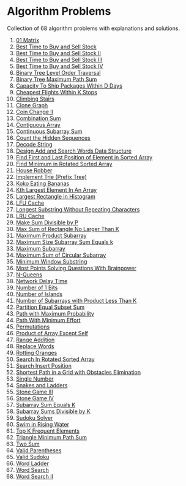 # Algorithm Problems

Collection of 68 algorithm problems with explanations and solutions.

1. [01 Matrix](/problems/542-01-matrix) <DifficultyBadge difficulty="medium" size="sm" />
2. [Best Time to Buy and Sell Stock](/problems/121-best-time-to-buy-and-sell-stock) <DifficultyBadge difficulty="easy" size="sm" />
3. [Best Time to Buy and Sell Stock II](/problems/122-best-time-to-buy-and-sell-stock-ii) <DifficultyBadge difficulty="medium" size="sm" />
4. [Best Time to Buy and Sell Stock III](/problems/123-best-time-to-buy-and-sell-stock-iii) <DifficultyBadge difficulty="hard" size="sm" />
5. [Best Time to Buy and Sell Stock IV](/problems/188-best-time-to-buy-and-sell-stock-iv) <DifficultyBadge difficulty="hard" size="sm" />
6. [Binary Tree Level Order Traversal](/problems/102-binary-tree-level-order-traversal) <DifficultyBadge difficulty="medium" size="sm" />
7. [Binary Tree Maximum Path Sum](/problems/124-binary-tree-maximum-path-sum) <DifficultyBadge difficulty="hard" size="sm" />
8. [Capacity To Ship Packages Within D Days](/problems/1011-capacity-to-ship-packages-within-d-days) <DifficultyBadge difficulty="medium" size="sm" />
9. [Cheapest Flights Within K Stops](/problems/787-cheapest-flights-within-k-stops) <DifficultyBadge difficulty="medium" size="sm" />
10. [Climbing Stairs](/problems/70-climbing-stairs) <DifficultyBadge difficulty="easy" size="sm" />
11. [Clone Graph](/problems/133-clone-graph) <DifficultyBadge difficulty="medium" size="sm" />
12. [Coin Change II](/problems/518-coin-change-ii) <DifficultyBadge difficulty="medium" size="sm" />
13. [Combination Sum](/problems/39-combination-sum) <DifficultyBadge difficulty="medium" size="sm" />
14. [Contiguous Array](/problems/525-contiguous-array) <DifficultyBadge difficulty="medium" size="sm" />
15. [Continuous Subarray Sum](/problems/523-continuous-subarray-sum) <DifficultyBadge difficulty="medium" size="sm" />
16. [Count the Hidden Sequences](/problems/2145-count-the-hidden-sequences) <DifficultyBadge difficulty="medium" size="sm" />
17. [Decode String](/problems/394-decode-string) <DifficultyBadge difficulty="medium" size="sm" />
18. [Design Add and Search Words Data Structure](/problems/211-design-add-and-search-words-data-structure) <DifficultyBadge difficulty="medium" size="sm" />
19. [Find First and Last Position of Element in Sorted Array](/problems/34-find-first-and-last-position-of-element-in-sorted-array) <DifficultyBadge difficulty="medium" size="sm" />
20. [Find Minimum in Rotated Sorted Array](/problems/153-find-minimum-in-rotated-sorted-array) <DifficultyBadge difficulty="medium" size="sm" />
21. [House Robber](/problems/198-house-robber) <DifficultyBadge difficulty="medium" size="sm" />
22. [Implement Trie (Prefix Tree)](/problems/208-implement-trie-prefix-tree) <DifficultyBadge difficulty="medium" size="sm" />
23. [Koko Eating Bananas](/problems/875-koko-eating-bananas) <DifficultyBadge difficulty="medium" size="sm" />
24. [Kth Largest Element In An Array](/problems/215-kth-largest-element-in-an-array) <DifficultyBadge difficulty="medium" size="sm" />
25. [Largest Rectangle in Histogram](/problems/84-largest-rectangle-in-histogram) <DifficultyBadge difficulty="hard" size="sm" />
26. [LFU Cache](/problems/460-lfu-cache) <DifficultyBadge difficulty="hard" size="sm" />
27. [Longest Substring Without Repeating Characters](/problems/3-longest-substring-without-repeating-characters) <DifficultyBadge difficulty="medium" size="sm" />
28. [LRU Cache](/problems/146-lru-cache) <DifficultyBadge difficulty="medium" size="sm" />
29. [Make Sum Divisible by P](/problems/1590-make-sum-divisible-by-p) <DifficultyBadge difficulty="medium" size="sm" />
30. [Max Sum of Rectangle No Larger Than K](/problems/363-max-sum-of-rectangle-no-larger-than-k) <DifficultyBadge difficulty="hard" size="sm" />
31. [Maximum Product Subarray](/problems/152-maximum-product-subarray) <DifficultyBadge difficulty="medium" size="sm" />
32. [Maximum Size Subarray Sum Equals k](/problems/325-maximum-size-subarray-sum-equals-k) <DifficultyBadge difficulty="medium" size="sm" />
33. [Maximum Subarray](/problems/53-maximum-subarray) <DifficultyBadge difficulty="medium" size="sm" />
34. [Maximum Sum of Circular Subarray](/problems/918-maximum-sum-of-circular-subarray) <DifficultyBadge difficulty="medium" size="sm" />
35. [Minimum Window Substring](/problems/76-minimum-window-substring) <DifficultyBadge difficulty="hard" size="sm" />
36. [Most Points Solving Questions With Brainpower](/problems/2140-solving-questions-with-brainpower) <DifficultyBadge difficulty="medium" size="sm" />
37. [N-Queens](/problems/51-n-queens) <DifficultyBadge difficulty="hard" size="sm" />
38. [Network Delay Time](/problems/743-network-delay-time) <DifficultyBadge difficulty="medium" size="sm" />
39. [Number of 1 Bits](/problems/191-number-of-1-bits) <DifficultyBadge difficulty="easy" size="sm" />
40. [Number of Islands](/problems/200-number-of-islands) <DifficultyBadge difficulty="medium" size="sm" />
41. [Number of Subarrays with Product Less Than K](/problems/713-subarray-product-less-than-k) <DifficultyBadge difficulty="medium" size="sm" />
42. [Partition Equal Subset Sum](/problems/416-partition-equal-subset-sum) <DifficultyBadge difficulty="medium" size="sm" />
43. [Path with Maximum Probability](/problems/1514-path-with-maximum-probability) <DifficultyBadge difficulty="medium" size="sm" />
44. [Path With Minimum Effort](/problems/1631-path-with-minimum-effort) <DifficultyBadge difficulty="medium" size="sm" />
45. [Permutations](/problems/46-permutations) <DifficultyBadge difficulty="medium" size="sm" />
46. [Product of Array Except Self](/problems/238-product-of-array-except-self) <DifficultyBadge difficulty="medium" size="sm" />
47. [Range Addition](/problems/370-range-addition) <DifficultyBadge difficulty="medium" size="sm" />
48. [Replace Words](/problems/648-replace-words) <DifficultyBadge difficulty="medium" size="sm" />
49. [Rotting Oranges](/problems/994-rotting-oranges) <DifficultyBadge difficulty="medium" size="sm" />
50. [Search In Rotated Sorted Array](/problems/33-search-in-rotated-sorted-array) <DifficultyBadge difficulty="medium" size="sm" />
51. [Search Insert Position](/problems/35-search-insert-position) <DifficultyBadge difficulty="easy" size="sm" />
52. [Shortest Path in a Grid with Obstacles Elimination](/problems/1293-shortest-path-in-a-grid-with-obstacles-elimination) <DifficultyBadge difficulty="hard" size="sm" />
53. [Single Number](/problems/136-single-number) <DifficultyBadge difficulty="easy" size="sm" />
54. [Snakes and Ladders](/problems/909-snakes-and-ladders) <DifficultyBadge difficulty="medium" size="sm" />
55. [Stone Game III](/problems/1406-stone-game-iii) <DifficultyBadge difficulty="hard" size="sm" />
56. [Stone Game IV](/problems/1510-stone-game-iv) <DifficultyBadge difficulty="hard" size="sm" />
57. [Subarray Sum Equals K](/problems/560-subarray-sum-equals-k) <DifficultyBadge difficulty="medium" size="sm" />
58. [Subarray Sums Divisible by K](/problems/974-subarray-sums-divisible-by-k) <DifficultyBadge difficulty="medium" size="sm" />
59. [Sudoku Solver](/problems/37-sudoku-solver) <DifficultyBadge difficulty="hard" size="sm" />
60. [Swim in Rising Water](/problems/778-swim-in-rising-water) <DifficultyBadge difficulty="hard" size="sm" />
61. [Top K Frequent Elements](/problems/347-top-k-frequent-elements) <DifficultyBadge difficulty="medium" size="sm" />
62. [Triangle Minimum Path Sum](/problems/120-triangle) <DifficultyBadge difficulty="medium" size="sm" />
63. [Two Sum](/problems/1-two-sum) <DifficultyBadge difficulty="easy" size="sm" />
64. [Valid Parentheses](/problems/20-valid-parentheses) <DifficultyBadge difficulty="easy" size="sm" />
65. [Valid Sudoku](/problems/36-valid-sudoku) <DifficultyBadge difficulty="medium" size="sm" />
66. [Word Ladder](/problems/127-word-ladder) <DifficultyBadge difficulty="hard" size="sm" />
67. [Word Search](/problems/79-word-search) <DifficultyBadge difficulty="medium" size="sm" />
68. [Word Search II](/problems/212-word-search-ii) <DifficultyBadge difficulty="hard" size="sm" />
